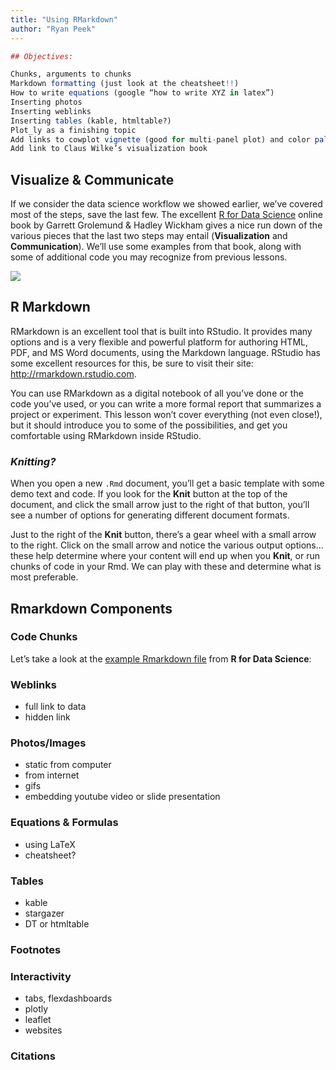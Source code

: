 ```yaml
---
title: "Using RMarkdown"
author: "Ryan Peek"
---
```


```r

## Objectives: 

Chunks, arguments to chunks
Markdown formatting (just look at the cheatsheet!!)
How to write equations (google “how to write XYZ in latex”)
Inserting photos
Inserting weblinks
Inserting tables (kable, htmltable?)
Plot_ly as a finishing topic
Add links to cowplot vignette (good for multi-panel plot) and color palettes (Mike)
Add link to Claus Wilke’s visualization book

```

## Visualize & Communicate

If we consider the data science workflow we showed earlier, we've covered most of the steps, save the last few. The excellent [R for Data Science](http://r4ds.had.co.nz/communicate-intro.html) online book by Garrett Grolemund & Hadley Wickham gives a nice run down of the various pieces that the last two steps may entail (**Visualization** and **Communication**). We'll use some examples from that book, along with some of additional code you may recognize from previous lessons.

![](http://r4ds.had.co.nz/diagrams/data-science-communicate.png)


## R Markdown

RMarkdown is an excellent tool that is built into RStudio. It provides many options and is a very flexible and powerful platform for authoring HTML, PDF, and MS Word documents, using the Markdown language. RStudio has some excellent resources for this, be sure to visit their site: <http://rmarkdown.rstudio.com>.

You can use RMarkdown as a digital notebook of all you've done or the code you've used, or you can write a more formal report that summarizes a project or experiment. This lesson won't cover everything (not even close!), but it should introduce you to some of the possibilities, and get you comfortable using RMarkdown inside RStudio.

### *Knitting?*

When you open a new `.Rmd` document, you'll get a basic template with some demo text and code. If you look for the **Knit** button at the top of the document, and click the small arrow just to the right of that button, you'll see a number of options for generating different document formats.

Just to the right of the **Knit** button, there's a gear wheel with a small arrow to the right. Click on the small arrow and notice the various output options...these help determine where your content will end up when you **Knit**, or run chunks of code in your Rmd. We can play with these and determine what is most preferable.

## Rmarkdown Components

### Code Chunks

Let's take a look at the [example Rmarkdown file](http://r4ds.had.co.nz/r-markdown.html#r-markdown-basics) from **R for Data Science**:

### Weblinks

 - full link to data
 - hidden link

### Photos/Images

 - static from computer
 - from internet
 - gifs
 - embedding youtube video or slide presentation

### Equations & Formulas

 - using LaTeX
 - cheatsheet?

### Tables

 - kable
 - stargazer
 - DT or htmltable

### Footnotes


### Interactivity
 - tabs, flexdashboards
 - plotly
 - leaflet
 - websites

### Citations




